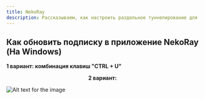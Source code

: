 ```yaml
---
title: NekoRay
description: Рассказываем, как настроить раздельное туннелирование для нужных приложений или сайтов в клиенте NekoRay
---
```





## Как обновить подписку в приложение NekoRay (На Windows)
<b>1 вариант: комбинация клавиш "CTRL + U"</b>


<b><center>2 вариант:</center></b>


![Alt text for the image](https://vpnghost.space/manual/nekoray.jpg)